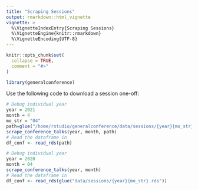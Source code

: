 ```yaml
---
title: "Scraping Sessions"
output: rmarkdown::html_vignette
vignette: >
  %\VignetteIndexEntry{Scraping Sessions}
  %\VignetteEngine{knitr::rmarkdown}
  %\VignetteEncoding{UTF-8}
---
```


```r
knitr::opts_chunk$set(
  collapse = TRUE,
  comment = "#>"
)
```
```r
library(generalconference)
```

Use the following code to download a session one-off:
```r
# Debug individual year
year = 2021
month = 4
mo_str = "04"
path=glue("/home/rstudio/generalconference/data/sessions/{year}{mo_str}.rds")
scrape_conference_talks(year, month, path)
# Read the dataframe in
df_conf <- read_rds(path)
```

```r
# Debug individual year
year = 2020
month = 04
scrape_conference_talks(year, month)
# Read the dataframe in
df_conf <- read_rds(glue("data/sessions/{year}{mo_str}.rds"))
```

